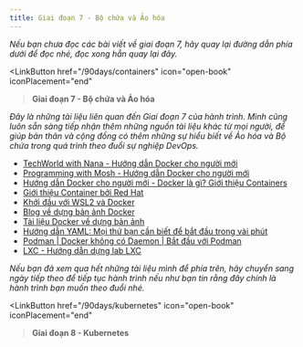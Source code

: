 ```yaml
---
title: Giai đoạn 7 - Bộ chứa và Ảo hóa
---
```



_Nếu bạn chưa đọc các bài viết về giai đoạn 7, hãy quay lại đường dẫn phía dưới để đọc nhé, 
đọc xong hẳn quay lại đây._

<LinkButton 
    href="/90days/containers"
    icon="open-book"
    iconPlacement="end"
><b>Giai đoạn 7 - Bộ chứa và Ảo hóa</b></LinkButton>

_Đây là những tài liệu liên quan đến Giai đoạn 7 của hành trình. Mình cũng luôn sẵn sàng tiếp nhận thêm những 
nguồn tài liệu khác từ mọi người, để giúp bản thân và cộng đồng có thêm những sự hiểu biết về Ảo hóa và Bộ chứa 
trong quá trình theo đuổi sự nghiệp DevOps._

- [TechWorld with Nana - Hướng dẫn Docker cho người mới](https://www.youtube.com/watch?v=3c-iBn73dDE)
- [Programming with Mosh - Hướng dẫn Docker cho người mới](https://www.youtube.com/watch?v=pTFZFxd4hOI)
- [Hướng dẫn Docker cho người mới - Docker là gì? Giới thiệu Containers](https://www.youtube.com/watch?v=17Bl31rlnRM&list=WL&index=128&t=61s)
- [Giới thiệu Container bởi Red Hat](https://www.redhat.com/en/topics/containers)
- [Khởi đầu với WSL2 và Docker](https://www.youtube.com/watch?v=5RQbdMn04Oc)
- [Blog về dựng bản ảnh Docker](https://stackify.com/docker-build-a-beginners-guide-to-building-docker-images/)
- [Tài liệu Docker về dựng bản ảnh](https://docs.docker.com/develop/develop-images/dockerfile_best-practices/)
- [Hướng dẫn YAML: Mọi thứ bạn cần biết để bắt đầu trong vài phút](https://www.cloudbees.com/blog/yaml-tutorial-everything-you-need-get-started)
- [Podman | Docker không có Daemon | Bắt đầu với Podman](https://www.youtube.com/watch?v=Za2BqzeZjBk)
- [LXC - Hướng dẫn dựng lab LXC](https://www.youtube.com/watch?v=cqOtksmsxfg)

_Nếu bạn đã xem qua hết những tài liệu mình để phía trên, hãy chuyển sang ngày tiếp theo để tiếp tục hành trình 
nếu như bạn tin rằng đây chính là hành trình bạn muốn theo đuổi nhé._

<LinkButton 
    href="/90days/kubernetes"
    icon="open-book"
    iconPlacement="end"
><b>Giai đoạn 8 - Kubernetes</b></LinkButton>